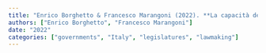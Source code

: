 ```yaml
---
title: "Enrico Borghetto & Francesco Marangoni (2022). **La capacità del governo in Italia: un rafforzamento incompiuto**. In Gianfranco Baldini, Andrea Pritoni (eds.), *Il sistema politico Italiano: cittadini, attori e istituzioni* pp. 231--156 Mondadori."
authors: ["Enrico Borghetto", "Francesco Marangoni"]
date: "2022"
categories: ["governments", "Italy", "legislatures", "lawmaking"]
---
```

